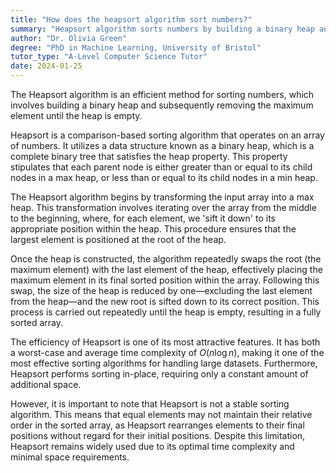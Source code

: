 ```yaml
---
title: "How does the heapsort algorithm sort numbers?"
summary: "Heapsort algorithm sorts numbers by building a binary heap and then removing the maximum element until the heap is empty."
author: "Dr. Olivia Green"
degree: "PhD in Machine Learning, University of Bristol"
tutor_type: "A-Level Computer Science Tutor"
date: 2024-01-25
---
```


The Heapsort algorithm is an efficient method for sorting numbers, which involves building a binary heap and subsequently removing the maximum element until the heap is empty.

Heapsort is a comparison-based sorting algorithm that operates on an array of numbers. It utilizes a data structure known as a binary heap, which is a complete binary tree that satisfies the heap property. This property stipulates that each parent node is either greater than or equal to its child nodes in a max heap, or less than or equal to its child nodes in a min heap.

The Heapsort algorithm begins by transforming the input array into a max heap. This transformation involves iterating over the array from the middle to the beginning, where, for each element, we 'sift it down' to its appropriate position within the heap. This procedure ensures that the largest element is positioned at the root of the heap.

Once the heap is constructed, the algorithm repeatedly swaps the root (the maximum element) with the last element of the heap, effectively placing the maximum element in its final sorted position within the array. Following this swap, the size of the heap is reduced by one—excluding the last element from the heap—and the new root is sifted down to its correct position. This process is carried out repeatedly until the heap is empty, resulting in a fully sorted array.

The efficiency of Heapsort is one of its most attractive features. It has both a worst-case and average time complexity of $O(n \log n)$, making it one of the most effective sorting algorithms for handling large datasets. Furthermore, Heapsort performs sorting in-place, requiring only a constant amount of additional space.

However, it is important to note that Heapsort is not a stable sorting algorithm. This means that equal elements may not maintain their relative order in the sorted array, as Heapsort rearranges elements to their final positions without regard for their initial positions. Despite this limitation, Heapsort remains widely used due to its optimal time complexity and minimal space requirements.
    